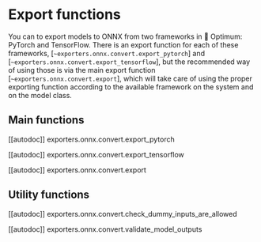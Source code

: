 <!--Copyright 2022 The HuggingFace Team. All rights reserved.

Licensed under the Apache License, Version 2.0 (the "License"); you may not use this file except in compliance with
the License. You may obtain a copy of the License at

http://www.apache.org/licenses/LICENSE-2.0

Unless required by applicable law or agreed to in writing, software distributed under the License is distributed on
an "AS IS" BASIS, WITHOUT WARRANTIES OR CONDITIONS OF ANY KIND, either express or implied. See the License for the
specific language governing permissions and limitations under the License.
-->

# Export functions

You can to export models to ONNX from two frameworks in 🤗 Optimum: PyTorch and TensorFlow. There is an export function for each of these frameworks, [`~exporters.onnx.convert.export_pytorch`] and [`~exporters.onnx.convert.export_tensorflow`], but the recommended way of using those is via the main export function [`~exporters.onnx.convert.export`], which will take care of using the proper exporting function according to the available framework on the system and on the model class.

## Main functions

[[autodoc]] exporters.onnx.convert.export_pytorch

[[autodoc]] exporters.onnx.convert.export_tensorflow

[[autodoc]] exporters.onnx.convert.export


## Utility functions

[[autodoc]] exporters.onnx.convert.check_dummy_inputs_are_allowed

[[autodoc]] exporters.onnx.convert.validate_model_outputs
